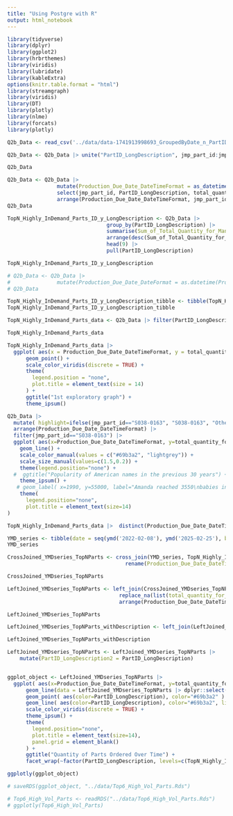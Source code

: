 ```yaml
---
title: "Using Postgre with R"
output: html_notebook
---
```



```r
library(tidyverse)
library(dplyr)
library(ggplot2)
library(hrbrthemes)
library(viridis)
library(lubridate) 
library(kableExtra)
options(knitr.table.format = "html")
library(streamgraph)
library(viridis)
library(DT)
library(plotly)
library(nlme)
library(forcats)
library(plotly)
```

```r

Q2b_Data <- read_csv('../data/data-1741913998693_GroupedByDate_n_PartID.csv')

Q2b_Data <- Q2b_Data |> unite("PartID_LongDescription", jmp_part_id:jmp_part_long_description_text, sep = " Description: ", remove = FALSE)

Q2b_Data

```

```r
Q2b_Data <- Q2b_Data |> 
                mutate(Production_Due_Date_DateTimeFormat = as_datetime(Q2b_Data$jmp_production_due_date, tz = "US/Eastern", format = NULL)) |>   
                select(jmp_part_id, PartID_LongDescription, total_quantity_for_manufactured_part, Production_Due_Date_DateTimeFormat) |>      
                arrange(Production_Due_Date_DateTimeFormat, jmp_part_id)
Q2b_Data

```

```r

TopN_Highly_InDemand_Parts_ID_y_LongDescription <- Q2b_Data |> 
                                group_by(PartID_LongDescription) |> 
                                summarise(Sum_of_Total_Quantity_for_Manufactured_Part = sum(total_quantity_for_manufactured_part)) |> 
                                arrange(desc(Sum_of_Total_Quantity_for_Manufactured_Part)) |> 
                                head(9) |> 
                                pull(PartID_LongDescription)

TopN_Highly_InDemand_Parts_ID_y_LongDescription

# Q2b_Data <- Q2b_Data |>
#               mutate(Production_Due_Date_DateFormat = as.datetime(Production_Due_Date_DateTimeFormat))
# Q2b_Data


```




```r
TopN_Highly_InDemand_Parts_ID_y_LongDescription_tibble <- tibble(TopN_Highly_InDemand_Parts_ID_y_LongDescription)
TopN_Highly_InDemand_Parts_ID_y_LongDescription_tibble
```

```r

TopN_Highly_InDemand_Parts_data <- Q2b_Data |> filter(PartID_LongDescription %in% c(TopN_Highly_InDemand_Parts_ID_y_LongDescription))  

TopN_Highly_InDemand_Parts_data

```




```r
TopN_Highly_InDemand_Parts_data |>
  ggplot( aes(x = Production_Due_Date_DateTimeFormat, y = total_quantity_for_manufactured_part, group=jmp_part_id, color=jmp_part_id)) +
      geom_point() +
      scale_color_viridis(discrete = TRUE) +
      theme(
        legend.position = "none",
        plot.title = element_text(size = 14)
      ) +
      ggtitle("1st exploratory graph") +
      theme_ipsum()
```
```r


Q2b_Data |> 
  mutate( highlight=ifelse(jmp_part_id=="S038-0163", "S038-0163", "Other" )) |> 
  arrange(Production_Due_Date_DateTimeFormat) |> 
  filter(jmp_part_id=="S038-0163") |> 
  ggplot( aes(x=Production_Due_Date_DateTimeFormat, y=total_quantity_for_manufactured_part, group=jmp_part_id, color=highlight, linewidth=highlight)) +
    geom_line() +
    scale_color_manual(values = c("#69b3a2", "lightgrey")) +
    scale_size_manual(values=c(1.5,0.2)) +
    theme(legend.position="none") +
  #  ggtitle("Popularity of American names in the previous 30 years") +
    theme_ipsum() +
   # geom_label( x=1990, y=55000, label="Amanda reached 3550\nbabies in 1970", size=4, color="#69b3a2") +
    theme(
      legend.position="none",
      plot.title = element_text(size=14)
)

```


```r

TopN_Highly_InDemand_Parts_data |>  distinct(Production_Due_Date_DateTimeFormat) |> arrange(Production_Due_Date_DateTimeFormat)


```

```r

YMD_series <- tibble(date = seq(ymd('2022-02-08'), ymd('2025-02-25'), by='1 day'))
YMD_series


```
```r

CrossJoined_YMDseries_TopNParts <- cross_join(YMD_series, TopN_Highly_InDemand_Parts_ID_y_LongDescription_tibble) |> 
                                      rename(Production_Due_Date_DateTimeFormat = date, PartID_LongDescription = TopN_Highly_InDemand_Parts_ID_y_LongDescription)

CrossJoined_YMDseries_TopNParts

```

```r

LeftJoined_YMDseries_TopNParts <- left_join(CrossJoined_YMDseries_TopNParts, TopN_Highly_InDemand_Parts_data, by = c('Production_Due_Date_DateTimeFormat', 'PartID_LongDescription')) |>
                                    replace_na(list(total_quantity_for_manufactured_part = 0))  |>  
                                    arrange(Production_Due_Date_DateTimeFormat)  

LeftJoined_YMDseries_TopNParts

```

```r

LeftJoined_YMDseries_TopNParts_withDescription <- left_join(LeftJoined_YMDseries_TopNParts, TopN_Highly_InDemand_Parts_data, by = c('Production_Due_Date_DateTimeFormat', 'PartID_LongDescription'))

LeftJoined_YMDseries_TopNParts_withDescription


```


```r

LeftJoined_YMDseries_TopNParts <- LeftJoined_YMDseries_TopNParts |>
    mutate(PartID_LongDescription2 = PartID_LongDescription)


ggplot_object <- LeftJoined_YMDseries_TopNParts |>
  ggplot( aes(x=Production_Due_Date_DateTimeFormat, y=total_quantity_for_manufactured_part)) +
      geom_line(data = LeftJoined_YMDseries_TopNParts |> dplyr::select(-PartID_LongDescription), aes(group=PartID_LongDescription2), color="grey", linewidth=0.5, alpha=0.5) +
      geom_point( aes(color=PartID_LongDescription), color="#69b3a2" ) +
      geom_line( aes(color=PartID_LongDescription), color="#69b3a2", linewidth=0.15 ) +
      scale_color_viridis(discrete = TRUE) +
      theme_ipsum() +
      theme(
        legend.position="none",
        plot.title = element_text(size=14),
        panel.grid = element_blank()
      ) +
      ggtitle("Quantity of Parts Ordered Over Time") +
      facet_wrap(~factor(PartID_LongDescription, levels=c(TopN_Highly_InDemand_Parts_ID_y_LongDescription)))

ggplotly(ggplot_object)

```

```r
# saveRDS(ggplot_object, "../data/Top6_High_Vol_Parts.Rds")
```


```r
# Top6_High_Vol_Parts <- readRDS("../data/Top6_High_Vol_Parts.Rds")
# ggplotly(Top6_High_Vol_Parts)
```

